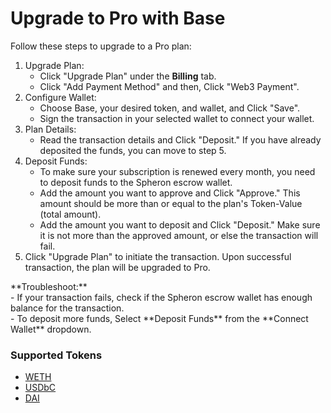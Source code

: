 
# Upgrade to Pro with Base

Follow these steps to upgrade to a Pro plan:

1. Upgrade Plan:
   - Click "Upgrade Plan" under the **Billing** tab.
   - Click "Add Payment Method" and then, Click "Web3 Payment".
2. Configure Wallet:
   - Choose Base, your desired token, and wallet, and Click "Save".
   - Sign the transaction in your selected wallet to connect your wallet.
3. Plan Details:
   - Read the transaction details and Click "Deposit." If you have already deposited the funds, you can move to step 5.
4. Deposit Funds:
   - To make sure your subscription is renewed every month, you need to deposit funds to the Spheron escrow wallet.
   - Add the amount you want to approve and Click "Approve." This amount should be more than or equal to the plan's Token-Value (total amount).
   - Add the amount you want to deposit and Click "Deposit." Make sure it is not more than the approved amount, or else the transaction will fail.
5. Click "Upgrade Plan" to initiate the transaction. Upon successful transaction, the plan will be upgraded to Pro.

<Callout>
  **Troubleshoot:**
  <br />- If your transaction fails, check if the Spheron escrow wallet has enough
  balance for the transaction.
  <br />- To deposit more funds, Select **Deposit Funds** from the **Connect
  Wallet** dropdown.
</Callout>

### Supported Tokens

- [WETH](https://basescan.org/token/0x4200000000000000000000000000000000000006)
- [USDbC](https://basescan.org/token/0xd9aAEc86B65D86f6A7B5B1b0c42FFA531710b6CA)
- [DAI](https://basescan.org/token/0x50c5725949a6f0c72e6c4a641f24049a917db0cb)

<Navigation name="Upgrade to Pro with Base" />
